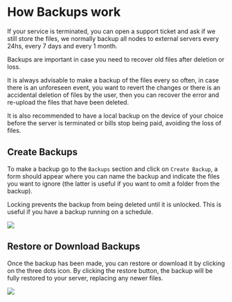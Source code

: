 # How Backups work


<Callout type="info">
    If your service is terminated, you can open a support ticket and ask if we still store the files, we normally backup all nodes to external servers every 24hs, every 7 days and every 1 month.
</Callout>

Backups are important in case you need to recover old files after deletion or loss.

It is always advisable to make a backup of the files every so often, in case there is an unforeseen event, you want to revert the changes or there is an accidental deletion of files by the user, then you can recover the error and re-upload the files that have been deleted.

It is also recommended to have a local backup on the device of your choice before the server is terminated or bills stop being paid, avoiding the loss of files.

## Create Backups

To make a backup go to the `Backups` section and click on `Create Backup`, a form should appear where you can name the backup and indicate the files you want to ignore (the latter is useful if you want to omit a folder from the backup).

Locking prevents the backup from being deleted until it is unlocked. This is useful if you have a backup running on a schedule.

![](https://i.imgur.com/JPSEdwJ.png)

## Restore or Download Backups

Once the backup has been made, you can restore or download it by clicking on the three dots icon. By clicking the restore button, the backup will be fully restored to your server, replacing any newer files.

![](https://i.imgur.com/RZi3Bth.png)